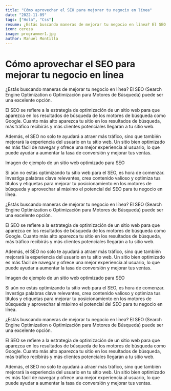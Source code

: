 ```yaml
---
title: "Cómo aprovechar el SEO para mejorar tu negocio en línea"
date: "2022-11-09"
tags: ["Hola", "Css"]
resume: ¿Estás buscando maneras de mejorar tu negocio en línea? El SEO (Search Engine Optimization o Optimización para Motores de Búsqueda) puede ser una excelente opción. El SEO se refiere a la estrategia de optimización de un sitio web para que aparezca en los resultados de búsqueda de los motores de búsqueda como Google. Cuanto más alto aparezca tu sitio en los resultados de búsqueda, más tráfico recibirás y más clientes potenciales llegarán a tu sitio web.
icon: cereza
image: programmer1.jpg
author: Manuel Montilla
---
```


# Cómo aprovechar el SEO para mejorar tu negocio en línea

¿Estás buscando maneras de mejorar tu negocio en línea? El SEO (Search Engine Optimization o Optimización para Motores de Búsqueda) puede ser una excelente opción.

El SEO se refiere a la estrategia de optimización de un sitio web para que aparezca en los resultados de búsqueda de los motores de búsqueda como Google. Cuanto más alto aparezca tu sitio en los resultados de búsqueda, más tráfico recibirás y más clientes potenciales llegarán a tu sitio web.

Además, el SEO no solo te ayudará a atraer más tráfico, sino que también mejorará la experiencia del usuario en tu sitio web. Un sitio bien optimizado es más fácil de navegar y ofrece una mejor experiencia al usuario, lo que puede ayudar a aumentar la tasa de conversión y mejorar tus ventas.

Imagen de ejemplo de un sitio web optimizado para SEO

Si aún no estás optimizando tu sitio web para el SEO, es hora de comenzar. Investiga palabras clave relevantes, crea contenido valioso y optimiza tus títulos y etiquetas para mejorar tu posicionamiento en los motores de búsqueda y aprovechar al máximo el potencial del SEO para tu negocio en línea.

¿Estás buscando maneras de mejorar tu negocio en línea? El SEO (Search Engine Optimization o Optimización para Motores de Búsqueda) puede ser una excelente opción.

El SEO se refiere a la estrategia de optimización de un sitio web para que aparezca en los resultados de búsqueda de los motores de búsqueda como Google. Cuanto más alto aparezca tu sitio en los resultados de búsqueda, más tráfico recibirás y más clientes potenciales llegarán a tu sitio web.

Además, el SEO no solo te ayudará a atraer más tráfico, sino que también mejorará la experiencia del usuario en tu sitio web. Un sitio bien optimizado es más fácil de navegar y ofrece una mejor experiencia al usuario, lo que puede ayudar a aumentar la tasa de conversión y mejorar tus ventas.

Imagen de ejemplo de un sitio web optimizado para SEO

Si aún no estás optimizando tu sitio web para el SEO, es hora de comenzar. Investiga palabras clave relevantes, crea contenido valioso y optimiza tus títulos y etiquetas para mejorar tu posicionamiento en los motores de búsqueda y aprovechar al máximo el potencial del SEO para tu negocio en línea.

¿Estás buscando maneras de mejorar tu negocio en línea? El SEO (Search Engine Optimization o Optimización para Motores de Búsqueda) puede ser una excelente opción.

El SEO se refiere a la estrategia de optimización de un sitio web para que aparezca en los resultados de búsqueda de los motores de búsqueda como Google. Cuanto más alto aparezca tu sitio en los resultados de búsqueda, más tráfico recibirás y más clientes potenciales llegarán a tu sitio web.

Además, el SEO no solo te ayudará a atraer más tráfico, sino que también mejorará la experiencia del usuario en tu sitio web. Un sitio bien optimizado es más fácil de navegar y ofrece una mejor experiencia al usuario, lo que puede ayudar a aumentar la tasa de conversión y mejorar tus ventas.
